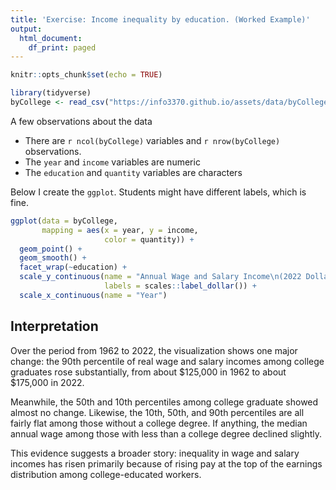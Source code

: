 ```yaml
---
title: 'Exercise: Income inequality by education. (Worked Example)'
output:
  html_document:
    df_print: paged
---
```


```r
knitr::opts_chunk$set(echo = TRUE)
```

```r
library(tidyverse)
byCollege <- read_csv("https://info3370.github.io/assets/data/byCollege.csv")
```

A few observations about the data

- There are `r ncol(byCollege)` variables and `r nrow(byCollege)` observations.
- The `year` and `income` variables are numeric
- The `education` and `quantity` variables are characters

Below I create the `ggplot`. Students might have different labels, which is fine.

```r
ggplot(data = byCollege,
       mapping = aes(x = year, y = income,
                     color = quantity)) +
  geom_point() +
  geom_smooth() +
  facet_wrap(~education) +
  scale_y_continuous(name = "Annual Wage and Salary Income\n(2022 Dollars)",
                     labels = scales::label_dollar()) +
  scale_x_continuous(name = "Year")
```

## Interpretation

Over the period from 1962 to 2022, the visualization shows one major change: the 90th percentile of real wage and salary incomes among college graduates rose substantially, from about \$125,000 in 1962 to about \$175,000 in 2022.

Meanwhile, the 50th and 10th percentiles among college graduate showed almost no change. Likewise, the 10th, 50th, and 90th percentiles are all fairly flat among those without a college degree. If anything, the median annual wage among those with less than a college degree declined slightly.

This evidence suggests a broader story: inequality in wage and salary incomes has risen primarily because of rising pay at the top of the earnings distribution among college-educated workers.

